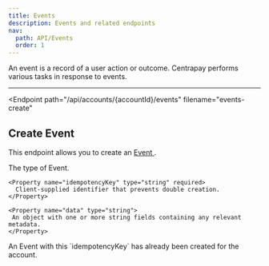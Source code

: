```yaml
---
title: Events
description: Events and related endpoints
nav:
  path: API/Events
  order: 1
---
```


An event is a record of a user action or outcome. Centrapay performs various tasks in response to events.

---

<Endpoint
  path="/api/accounts/{accountId}/events"
  filename="events-create"
>
  ## Create Event <Badge type="experimental"/>

  This endpoint allows you to create an [ Event ](/api/events).

  <Properties>
    <Property name="type" type="string" required>
     The type of Event.
    </Property>

    <Property name="idempotencyKey" type="string" required>
      Client-supplied identifier that prevents double creation.
    </Property>

    <Property name="data" type="string">
     An object with one or more string fields containing any relevant metadata.
    </Property>
  </Properties>

  <Properties heading="Errors">
    <Error code="403" message="EVENT_ALREADY_EXISTS">
      An Event with this `idempotencyKey` has already been created for the account.
    </Error>
  </Properties>
</Endpoint>
